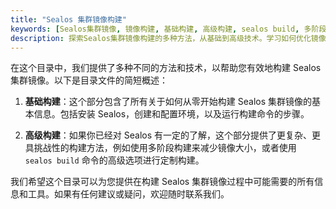 ```yaml
---
title: "Sealos 集群镜像构建"
keywords: [Sealos集群镜像, 镜像构建, 基础构建, 高级构建, sealos build, 多阶段构建, 集群镜像优化]
description: 探索Sealos集群镜像构建的多种方法，从基础到高级技术。学习如何优化镜像大小，使用sealos build命令进行定制构建，提升您的Sealos使用体验。
---
```


在这个目录中，我们提供了多种不同的方法和技术，以帮助您有效地构建 Sealos 集群镜像。以下是目录文件的简短概述：

1. **基础构建**：这个部分包含了所有关于如何从零开始构建 Sealos 集群镜像的基本信息。包括安装 Sealos，创建和配置环境，以及运行构建命令的步骤。

2. **高级构建**：如果你已经对 Sealos 有一定的了解，这个部分提供了更复杂、更具挑战性的构建方法，例如使用多阶段构建来减少镜像大小，或者使用 `sealos build` 命令的高级选项进行定制构建。



我们希望这个目录可以为您提供在构建 Sealos 集群镜像过程中可能需要的所有信息和工具。如果有任何建议或疑问，欢迎随时联系我们。
